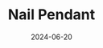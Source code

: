 ---
title: Nail Pendant 
date: '2024-06-20'
tags: ['Metalworking', 'Jewelry']
draft: false
layout: PostBanner
images: ['nail_pendant.jpg']
summary: I made a pendant resembling the Nail from Hollow Knight.
---